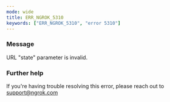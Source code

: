 ```yaml
---
mode: wide
title: ERR_NGROK_5310
keywords: ["ERR_NGROK_5310", "error 5310"]
---
```



### Message

URL "state" parameter is invalid.

<ErrorDetails />

### Further help

If you're having trouble resolving this error, please reach out to [support@ngrok.com](mailto:support@ngrok.com?subject=Help%20with%20ERR_NGROK_5310)
